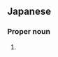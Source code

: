 ==Japanese==
{{ja-kanjitab|まさ|き}}

===Proper noun===
{{ja-pos|まさき|proper}}

# {{given name|male|lang=ja|sort=まさき}}